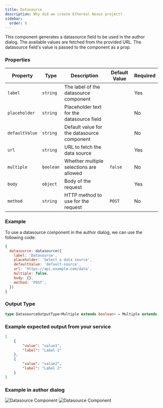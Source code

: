 ```yaml
---
title: Datasource
description: Why did we create Ethereal Nexus project?
sidebar:
  order: 9
---
```


This component generates a datasource field to be used in the author dialog.
The available values are fetched from the provided URL.
The datasource field's value is passed to the component as a prop.

### Properties

| Property                | Type      | Description                                      | Default Value  | Required |
|-------------------------|-----------|--------------------------------------------------|----------------|----------|
| `label`                 | `string`  | The label of the datasource component            |                | Yes      |
| `placeholder`           | `string`  | Placeholder text for the datasource field        |                | No       |
| `defaultValue`          | `string`  | Default value for the datasource component       |                | No       |
| `url`                   | `string`  | URL to fetch the data source                     |                | Yes      |
| `multiple`              | `boolean` | Whether multiple selections are allowed          | `false`        | No       |
| `body`                  | `object`  | Body of the request                              |                | Yes      |
| `method`                | `string`  | HTTP method to use for the request               | `POST`         | No       |

### Example
To use a datasource component in the author dialog, we can use the following code:
```jsx
{
  datasource: datasource({
    label: 'Datasource',
    placeholder: 'Select a data source',
    defaultValue: 'default-source',
    url: 'https://api.example.com/data',
    multiple: false,
    body: {},
    method: 'POST',
  })
}
```

### Output Type

```typescript
type DatasourceOutputType<Multiple extends boolean> = Multiple extends true ? string[] : string;
```

### Example expected output from your service
```json
[
    {
        "value": "value1",
        "label": "Label 1"
    },
    {
        "value": "value2",
        "label": "Label 2"
    }
]
```

### Example in author dialog

![Datasource Component](../../../assets/components/datasource/datasource1.png)
![Datasource Component](../../../assets/components/datasource/datasource2.png)
